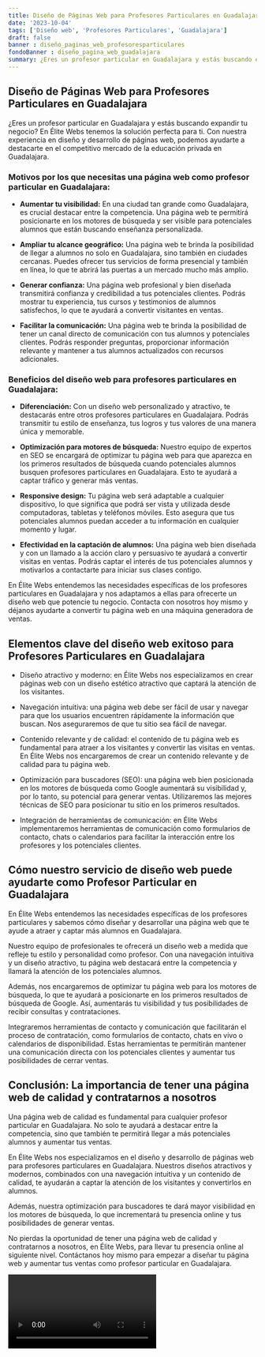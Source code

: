 ```yaml
---
title: Diseño de Páginas Web para Profesores Particulares en Guadalajara
date: '2023-10-04'
tags: ['Diseño web', 'Profesores Particulares', 'Guadalajara']
draft: false
banner : diseño_paginas_web_profesoresparticulares
fondoBanner : diseño_pagina_web_guadalajara
summary: ¿Eres un profesor particular en Guadalajara y estás buscando expandir tu negocio? En Élite Webs tenemos la solución perfecta para ti. Con nuestra experiencia en diseño y desarrollo de páginas web, podemos ayudarte a destacarte en el competitivo mercado de la educación privada en Guadalajara.
---
```


## Diseño de Páginas Web para Profesores Particulares en Guadalajara

¿Eres un profesor particular en Guadalajara y estás buscando expandir tu negocio? En Élite Webs tenemos la solución perfecta para ti. Con nuestra experiencia en diseño y desarrollo de páginas web, podemos ayudarte a destacarte en el competitivo mercado de la educación privada en Guadalajara.

### Motivos por los que necesitas una página web como profesor particular en Guadalajara:

- **Aumentar tu visibilidad:** En una ciudad tan grande como Guadalajara, es crucial destacar entre la competencia. Una página web te permitirá posicionarte en los motores de búsqueda y ser visible para potenciales alumnos que están buscando enseñanza personalizada.

- **Ampliar tu alcance geográfico:** Una página web te brinda la posibilidad de llegar a alumnos no solo en Guadalajara, sino también en ciudades cercanas. Puedes ofrecer tus servicios de forma presencial y también en línea, lo que te abrirá las puertas a un mercado mucho más amplio.

- **Generar confianza:** Una página web profesional y bien diseñada transmitirá confianza y credibilidad a tus potenciales clientes. Podrás mostrar tu experiencia, tus cursos y testimonios de alumnos satisfechos, lo que te ayudará a convertir visitantes en ventas.

- **Facilitar la comunicación:** Una página web te brinda la posibilidad de tener un canal directo de comunicación con tus alumnos y potenciales clientes. Podrás responder preguntas, proporcionar información relevante y mantener a tus alumnos actualizados con recursos adicionales.

### Beneficios del diseño web para profesores particulares en Guadalajara:

- **Diferenciación:** Con un diseño web personalizado y atractivo, te destacarás entre otros profesores particulares en Guadalajara. Podrás transmitir tu estilo de enseñanza, tus logros y tus valores de una manera única y memorable.

- **Optimización para motores de búsqueda:** Nuestro equipo de expertos en SEO se encargará de optimizar tu página web para que aparezca en los primeros resultados de búsqueda cuando potenciales alumnos busquen profesores particulares en Guadalajara. Esto te ayudará a captar tráfico y generar más ventas.

- **Responsive design:** Tu página web será adaptable a cualquier dispositivo, lo que significa que podrá ser vista y utilizada desde computadoras, tabletas y teléfonos móviles. Esto asegura que tus potenciales alumnos puedan acceder a tu información en cualquier momento y lugar.

- **Efectividad en la captación de alumnos:** Una página web bien diseñada y con un llamado a la acción claro y persuasivo te ayudará a convertir visitas en ventas. Podrás captar el interés de tus potenciales alumnos y motivarlos a contactarte para iniciar sus clases contigo.

En Élite Webs entendemos las necesidades específicas de los profesores particulares en Guadalajara y nos adaptamos a ellas para ofrecerte un diseño web que potencie tu negocio. Contacta con nosotros hoy mismo y déjanos ayudarte a convertir tu página web en una máquina generadora de ventas.

<GifSeo />

<Cta />

## Elementos clave del diseño web exitoso para Profesores Particulares en Guadalajara

- Diseño atractivo y moderno: en Élite Webs nos especializamos en crear páginas web con un diseño estético atractivo que captará la atención de los visitantes.

- Navegación intuitiva: una página web debe ser fácil de usar y navegar para que los usuarios encuentren rápidamente la información que buscan. Nos aseguraremos de que tu sitio sea fácil de navegar.

- Contenido relevante y de calidad: el contenido de tu página web es fundamental para atraer a los visitantes y convertir las visitas en ventas. En Élite Webs nos encargaremos de crear un contenido relevante y de calidad para tu página web.

- Optimización para buscadores (SEO): una página web bien posicionada en los motores de búsqueda como Google aumentará su visibilidad y, por lo tanto, su potencial para generar ventas. Utilizaremos las mejores técnicas de SEO para posicionar tu sitio en los primeros resultados.

- Integración de herramientas de comunicación: en Élite Webs implementaremos herramientas de comunicación como formularios de contacto, chats o calendarios para facilitar la interacción entre los profesores y los potenciales clientes.

## Cómo nuestro servicio de diseño web puede ayudarte como Profesor Particular en Guadalajara

En Élite Webs entendemos las necesidades específicas de los profesores particulares y sabemos cómo diseñar y desarrollar una página web que te ayude a atraer y captar más alumnos en Guadalajara.

Nuestro equipo de profesionales te ofrecerá un diseño web a medida que refleje tu estilo y personalidad como profesor. Con una navegación intuitiva y un diseño atractivo, tu página web destacará entre la competencia y llamará la atención de los potenciales alumnos.

Además, nos encargaremos de optimizar tu página web para los motores de búsqueda, lo que te ayudará a posicionarte en los primeros resultados de búsqueda de Google. Así, aumentarás tu visibilidad y tus posibilidades de recibir consultas y contrataciones.

Integraremos herramientas de contacto y comunicación que facilitarán el proceso de contratación, como formularios de contacto, chats en vivo o calendarios de disponibilidad. Estas herramientas te permitirán mantener una comunicación directa con los potenciales clientes y aumentar tus posibilidades de cerrar ventas.

## Conclusión: La importancia de tener una página web de calidad y contratarnos a nosotros

Una página web de calidad es fundamental para cualquier profesor particular en Guadalajara. No solo te ayudará a destacar entre la competencia, sino que también te permitirá llegar a más potenciales alumnos y aumentar tus ventas.

En Élite Webs nos especializamos en el diseño y desarrollo de páginas web para profesores particulares en Guadalajara. Nuestros diseños atractivos y modernos, combinados con una navegación intuitiva y un contenido de calidad, te ayudarán a captar la atención de los visitantes y convertirlos en alumnos.

Además, nuestra optimización para buscadores te dará mayor visibilidad en los motores de búsqueda, lo que incrementará tu presencia online y tus posibilidades de generar ventas.

No pierdas la oportunidad de tener una página web de calidad y contratarnos a nosotros, en Élite Webs, para llevar tu presencia online al siguiente nivel. Contáctanos hoy mismo para empezar a diseñar tu página web y aumentar tus ventas como profesor particular en Guadalajara.

<Video />

<CtaBot job='Profesores Particulares' city='Guadalajara'/>

<Gmaps query='Guadalajara+españa+maps' />